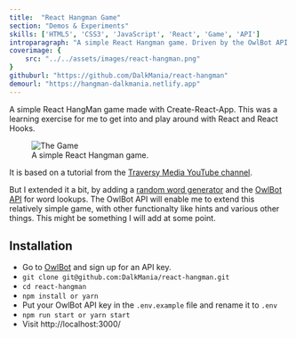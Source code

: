```yaml
---
title:  "React Hangman Game"
section: "Demos & Experiments"
skills: ['HTML5', 'CSS3', 'JavaScript', 'React', 'Game', 'API']
introparagraph: "A simple React Hangman game. Driven by the OwlBot API."
coverimage: {
    src: "../../assets/images/react-hangman.png"
}
githuburl: "https://github.com/DalkMania/react-hangman"
demourl: "https://hangman-dalkmania.netlify.app"
---
```


A simple React HangMan game made with Create-React-App. This was a learning exercise for me to get into and play around with React and React Hooks.

<figure class="figure figure--center">
  <img src="../../assets/images/react-hangman.png" alt="The Game" />
  <figcaption class="figure__caption">
    A simple React Hangman game.
  </figcaption>
</figure>

It is based on a tutorial from the [Traversy Media YouTube channel](https://www.youtube.com/c/TraversyMedia).

But I extended it a bit, by adding a [random word generator](https://www.npmjs.com/package/random-words) and the [OwlBot API](https://owlbot.info/) for word lookups. The OwlBot API will enable me to extend this relatively simple game, with other functionalty like hints and various other things. This might be something I will add at some point. 

## Installation
* Go to [OwlBot](https://owlbot.info/) and sign up for an API key.
* `git clone git@github.com:DalkMania/react-hangman.git`
* `cd react-hangman`
* `npm install or yarn`
* Put your OwlBot API key in the `.env.example` file and rename it to `.env`
* `npm run start or yarn start`
* Visit http://localhost:3000/

